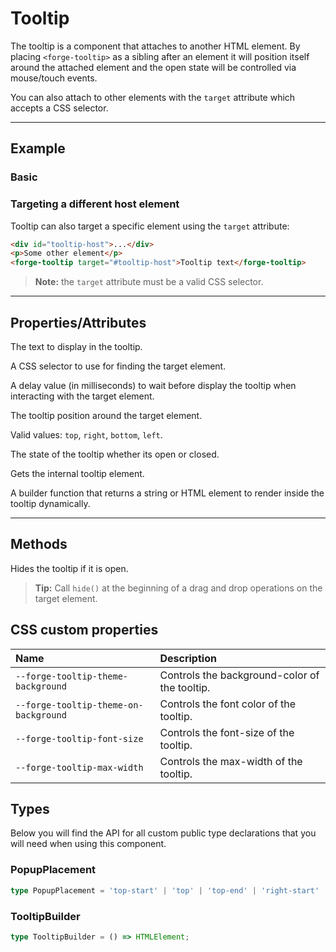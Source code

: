 
<PageSection>

# Tooltip

The tooltip is a component that attaches to another HTML element. By placing `<forge-tooltip>` as a sibling after an element it
will position itself around the attached element and the open state will be controlled via mouse/touch events.

You can also attach to other elements with the `target` attribute which accepts a CSS selector.

</PageSection>

---

<PageSection>

## Example

### Basic

<LiveDemo layout="column" codeHtml={TooltipDefaultHtml()}>
  <TooltipDemo />
</LiveDemo>


### Targeting a different host element

Tooltip can also target a specific element using the `target` attribute:

```html
<div id="tooltip-host">...</div>
<p>Some other element</p>
<forge-tooltip target="#tooltip-host">Tooltip text</forge-tooltip>
```

> **Note:** the `target` attribute must be a valid CSS selector.

</PageSection>

---

<PageSection>

## Properties/Attributes

<PropertyDef name="text" type="string" defaultValue="''">

  The text to display in the tooltip.

</PropertyDef>

<PropertyDef name="target" type="string" defaultValue="''">

  A CSS selector to use for finding the target element.

</PropertyDef>


<PropertyDef name="delay" type="number" defaultValue="500">

  A delay value (in milliseconds) to wait before display the tooltip when interacting with the target element.

</PropertyDef>

<PropertyDef name="position" type="PopupPlacement" defaultValue="right">

  The tooltip position around the target element.

  Valid values: `top`, `right`, `bottom`, `left`.

</PropertyDef>

<PropertyDef name="open" type="boolean">

  The state of the tooltip whether its open or closed.

</PropertyDef>

<PropertyDef name="tooltipElement" type="HTMLElement | null">

  Gets the internal tooltip element.

</PropertyDef>

<PropertyDef name="builder" type="TooltipBuilder" defaultValue="undefined">

  A builder function that returns a string or HTML element to render inside the tooltip dynamically.

</PropertyDef>

</PageSection>

---

<PageSection>

## Methods

<MethodDef name="hide(): void">

  Hides the tooltip if it is open.

</MethodDef>

> **Tip:** Call `hide()` at the beginning of a drag and drop operations on the target element.

</PageSection>

<PageSection>

## CSS custom properties

| Name                                          | Description
| :---------------------------------------------| :----------------
| `--forge-tooltip-theme-background`              | Controls the background-color of the tooltip.
| `--forge-tooltip-theme-on-background`           | Controls the font color of the tooltip.
| `--forge-tooltip-font-size`                     | Controls the font-size of the tooltip.
| `--forge-tooltip-max-width`                     | Controls the max-width of the tooltip.

</PageSection>

<PageSection>

## Types

Below you will find the API for all custom public type declarations that you will need when using this component.

### PopupPlacement

```ts
type PopupPlacement = 'top-start' | 'top' | 'top-end' | 'right-start' | 'right' | 'right-end' | 'bottom-start' | 'bottom' | 'bottom-end' | 'left-start' | 'left' | 'left-end';
```

### TooltipBuilder

```ts
type TooltipBuilder = () => HTMLElement;
```

</PageSection>
